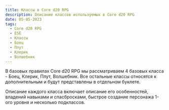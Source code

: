 ```yaml
---
title: Классы в Core d20 RPG
description: Описание классов используемых в Core d20 RPG
date: 05-05-2023
tags:
  - Core d20 RPG
  - E5E
  - Классы
  - Боец
  - Плут
  - Клерик
  - Волшебник
---
```


В базовых правилах Core d20 RPG мы рассматриваем 4 базовых класса - Боец, Клерик, Плут, Волшебник. Все остальные классы относятся к дополнительным и будут представлены в отдельном буклете.

Описание каждого класса включает описание его особенностей, владений навыками и спасбросками, быстрое создание персонажа 1-ого уровня и несколько подклассов.
